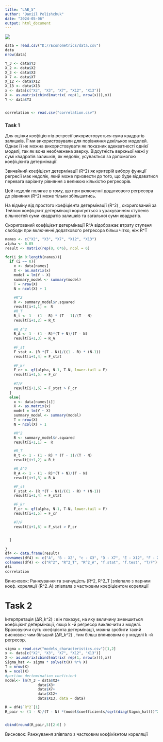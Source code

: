 ```yaml
---
title: "LAB_5"
author: "Daniil Polishchuk"
date: "2024-05-06"
output: html_document
---
```


![](images/Screenshot 2024-04-26 152655.png)

```r
data = read.csv("D://Econometrics/data.csv")
data
nrow(data)

Y_3 <- data$Y3
X_2 <- data$X2
X_3 <- data$X3
X_7 <- data$X7
X_12 <- data$X12
X_13 <- data$X13
x <- data[c("X2", "X3", "X7", "X12", "X13")]
X <- as.matrix(cbind(matrix( rep(1, nrow(x))),x))
Y <- data$Y3


correlation <- read.csv("correlation.csv")
```


### Task 1
Для оцінки коефіцієнтів регресії використовується сума квадратів залишків.
Її ми використовували для порівняння декількох моделей. Однак її не можна
використовувати як показник адекватності однієї моделі, так як вона необмежена
зверху. 
Відсутність верхньої межі у сумі квадратів залишків, як недолік,
усувається за допомогою коефіцієнта детермінації.


Звичайний коефіцієнт детермінації \(R^2\) як критерій вибору функції регресії
має недолік, який може призвести до того, що буде віддаватися перевага варіанту
рівняння з великою кількістю регресорів.


Цей недолік полягає в тому, що при
включенні додаткового регресора до рівняння \(R^2\) може тільки збільшитись.

На відміну від простого коефіцієнта детермінації \(R^2\) , скоригований за
Тейлом коефіцієнт детермінації коригується з урахуванням ступенів вільностей
суми квадратів залишків та загальної суми квадратів.

Скоригований коефіцієнт детермінації
R^A відображає втрату ступеня
свободи при включенні додаткового регресора більш чітко, ніж
R^T

```r
names <- c("X2", "X3", "X7", "X12", "X13")
alpha <- 0.05
result <- matrix(rep(0, 6*6), ncol = 6)

for(i in 0:length(names)){
  if (i == 0){
    x <- data[names]
    X <- as.matrix(x)
    model = lm(Y ~ X)
    summary_model <- summary(model)
    T = nrow(X)
    N = ncol(X) + 1 
    
    #R^2
    R <- summary_model$r.squared
    result[i+1,1] =  R
    #R_T
    R_t <- 1 - (1 - R) * (T - 1)/(T - N)
    result[i+1,2] = R_t
    
    #R_A^2
    R_A <- 1 - (1 - R)*(T + N)/(T - N)
    result[i+1,3] = R_A
    
    #F_st
    F_stat <- (R *(T - N))/((1 - R) * (N-1))
    result[i+1,4] = F_stat
    
    #F_kr 
    F_cr <- qf(alpha, N-1, T-N, lower.tail = F)
    result[i+1,5] = F_cr
    
    #T/F
    result[i+1,6] = F_stat > F_cr
  }
  else{
    x <- data[names[i]]
    X <- as.matrix(x)
    model = lm(Y ~ X)
    summary_model <- summary(model)
    T = nrow(X)
    N = ncol(X) + 1

    #R^2
    R <- summary_model$r.squared 
    result[i+1,1] =  R

    #R_T
    R_t <- 1 - (1 - R) * (T - 1)/(T - N)
    result[i+1,2] = R_t

    #R_A^2
    R_A <- 1 - (1 - R)*(T + N)/(T - N)
    result[i+1,3] = R_A

    #F_st
    F_stat <- (R *(T - N))/((1 - R) * (N-1))
    result[i+1,4] = F_stat

    #F_kr
    F_cr <- qf(alpha, N-1, T-N, lower.tail = F)
    result[i+1,5] = F_cr

    #T/F
    result[i+1,6] = F_stat > F_cr


  }
  
}
df4 <- data.frame(result)
rownames(df4) <- c("A", "B - X2", "c - X3", "D - X7", "E - X12", "F - X13")
colnames(df4) <- c("R^2", "R^2_T", "R^2_A", "f.stat", "f.test", "T/F")
df4
correlation

```
Винсновок: 
Ранжування та значущість \(R^2, R^2_T \)зпівпало з парним коєф. кореляції
\(R^2_A\) зпівпала з частковим коєфіцієнтом кореляції

# Task 2 
Інтерпретація 
\(ΔR_k^2\) : він показує, на яку величину зменшиться коефіцієнт детермінації, якщо k -й регресор виключити з моделі.
Враховуючи суть коефіцієнта детермінації, можна зробити такий висновок:
чим більший \(ΔR_k^2\) , тим більш впливовим є у моделі k -й регресор.

```r
sigma = read.csv("models_characteristics.csv")[1,2]
x <- data[c("X2", "X3", "X7", "X12", "X13")]
X <- as.matrix(cbind(matrix( rep(1, nrow(x))),x))
Sigma_hat <- sigma * solve(t(X) %*% X)
T = nrow(X)
N = ncol(X)
#partion dertemination coeficient 
model<- lm(Y_3 ~ data$X2+ 
               data$X3+ 
               data$X7+
               data$X12+ 
               data$X13, data = data)

R = df4$`R^2`[1]
R_pair <- (1 - R)/(T - N) *(model$coefficients/sqrt(diag(Sigma_hat)))^2


cbind(round(R_pair,5)[2:6] )
```

Висновок: Ранжування зпівпало з частковим коєфікієнтом кореляції